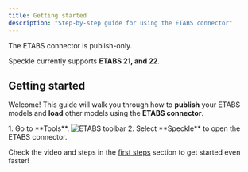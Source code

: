 ```yaml
---
title: Getting started  
description: "Step-by-step guide for using the ETABS connector"
---
```

<Note>The ETABS connector is publish-only.</Note>

<Info>Speckle currently supports **ETABS 21, and 22**.</Info>

## Getting started

Welcome! This guide will walk you through how to **publish** your ETABS models and **load** other models using the **ETABS connector**.


<BeforeYouBegin app="ETABS" />

<Steps>
  <Step title="Open the ETABS connector">
    1. Go to **Tools**.
    <Frame>
    <img src="/images/connectors/etabs_toolbar.jpg" alt="ETABS toolbar" />
    </Frame>
    2. Select **Speckle** to open the ETABS connector.
    <DuiLogin connector="ETABS" />
  </Step>
  <DuiPublish connector="ETABS" />
</Steps>

<Tip> Check the video and steps in the [first steps](/get-started/quickstart.mdx) section to get started even faster!</Tip>


<ConnectorConclusion connector="ETABS" actions="publish" />


<LearnMore />
